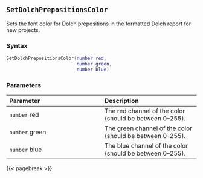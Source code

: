 ## `SetDolchPrepositionsColor`

Sets the font color for Dolch prepositions in the formatted Dolch report for new projects.

### Syntax {-}

``` .lua
SetDolchPrepositionsColor(number red,
                          number green,
                          number blue)
```

### Parameters {-}

**Parameter** | **Description**
| :-- | :-- |
| `number` red | The red channel of the color (should be between 0--255). |
| `number` green | The green channel of the color (should be between 0--255). |
| `number` blue | The blue channel of the color (should be between 0--255). |

{{< pagebreak >}}